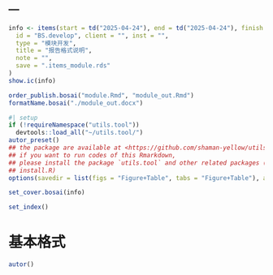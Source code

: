---
---

```r
info <- items(start = td("2025-04-24"), end = td("2025-04-24"), finish = td("2025-04-24"),
  id = "BS.develop", client = "", inst = "",
  type = "模块开发",
  title = "报告格式说明",
  note = "",
  save = ".items_module.rds"
)
show.ic(info)

order_publish.bosai("module.Rmd", "module_out.Rmd")
formatName.bosai("./module_out.docx")
```

```r
#| setup
if (!requireNamespace("utils.tool"))
  devtools::load_all("~/utils.tool/")
autor_preset()
## the package are available at <https://github.com/shaman-yellow/utils.tool>
## if you want to run codes of this Rmarkdown,
## please install the package `utils.tool` and other related packages (run
## install.R)
options(savedir = list(figs = "Figure+Table", tabs = "Figure+Table"), autor_asis = F)
```

```r
set_cover.bosai(info)
```

```r
set_index()
```

# 基本格式

```r
autor()
```

